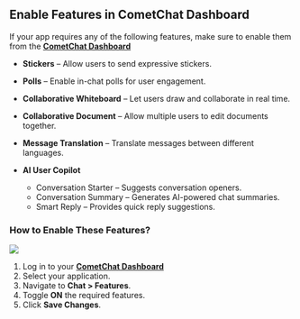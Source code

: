 ## **Enable Features in CometChat Dashboard**

If your app requires any of the following features, make sure to enable them from the **[CometChat Dashboard](https://app.cometchat.com/)**

* **Stickers** – Allow users to send expressive stickers.

* **Polls** – Enable in-chat polls for user engagement.

* **Collaborative Whiteboard** – Let users draw and collaborate in real time.

* **Collaborative Document** – Allow multiple users to edit documents together.

* **Message Translation** – Translate messages between different languages.

* **AI User Copilot**

  * Conversation Starter – Suggests conversation openers.
  * Conversation Summary – Generates AI-powered chat summaries.
  * Smart Reply – Provides quick reply suggestions.

### **How to Enable These Features?**

<Frame>
  <img src="/images/91e1727b-dashboard_features-5d33b046f945728c1521aee216f3555a.png" />
</Frame>

1. Log in to your **[CometChat Dashboard](https://app.cometchat.com)**
2. Select your application.
3. Navigate to **Chat > Features**.
4. Toggle **ON** the required features.
5. Click **Save Changes**.
